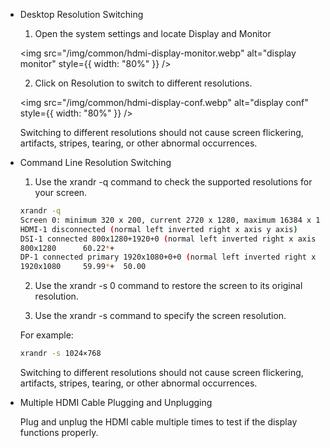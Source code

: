 - Desktop Resolution Switching

  1. Open the system settings and locate Display and Monitor

  <img src="/img/common/hdmi-display-monitor.webp" alt="display monitor" style={{ width: "80%" }} />

  2. Click on Resolution to switch to different resolutions.

  <img src="/img/common/hdmi-display-conf.webp" alt="display conf" style={{ width: "80%" }} />

  Switching to different resolutions should not cause screen flickering, artifacts, stripes, tearing, or other abnormal occurrences.

- Command Line Resolution Switching

  1. Use the xrandr -q command to check the supported resolutions for your screen.

  ```bash
  xrandr -q
  Screen 0: minimum 320 x 200, current 2720 x 1280, maximum 16384 x 16384
  HDMI-1 disconnected (normal left inverted right x axis y axis)
  DSI-1 connected 800x1280+1920+0 (normal left inverted right x axis y axis) 0mm x 0mm
  800x1280      60.22*+
  DP-1 connected primary 1920x1080+0+0 (normal left inverted right x axis y axis) 0mm x 0mm
  1920x1080     59.99*+  50.00 
  ```

  2. Use the xrandr -s 0 command to restore the screen to its original resolution.
  
  3. Use the xrandr -s command to specify the screen resolution.
  
  For example:
  
    ```bash
    xrandr -s 1024×768
    ```
  
  Switching to different resolutions should not cause screen flickering, artifacts, stripes, tearing, or other abnormal occurrences.
  
- Multiple HDMI Cable Plugging and Unplugging
  
  Plug and unplug the HDMI cable multiple times to test if the display functions properly.
